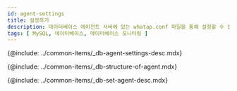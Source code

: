 ```yaml
---
id: agent-settings
title: 설정하기
description: 데이터베이스 에이전트 서버에 있는 whatap.conf 파일을 통해 설정할 수 있는 옵션에 대해 알아봅니다.
tags: [ MySQL, 데이터베이스, 데이터베이스 모니터링 ]
---
```



{@include: ../common-items/_db-agent-settings-desc.mdx}

<!-- 에이전트 구성 -->
{@include: ../common-items/_db-structure-of-agent.mdx}

<!-- 에이전트 설정 -->
{@include: ../common-items/_db-set-agent-desc.mdx}

<DocCardList/>